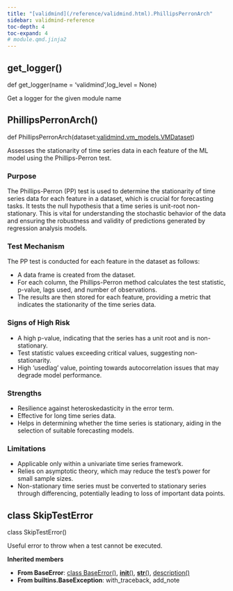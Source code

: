 ```yaml
---
title: "[validmind](/reference/validmind.html).PhillipsPerronArch"
sidebar: validmind-reference
toc-depth: 4
toc-expand: 4
# module.qmd.jinja2
---
```


## get_logger<span class='muted'>()</span>

<!-- signatures.jinja2 -->

::: {.signature}

<span class="kw">def</span> <span class="name">get_logger</span>(<span class="params"><span class="n">name</span><span class="o"> = </span><span class="kc">'validmind'</span><span class="muted">,</span></span><span class="params"><span class="n">log_level</span><span class="o"> = </span><span class="kc">None</span></span>)

:::

<!-- docstring.jinja2 -->

Get a logger for the given module name

<!-- function.qmd.jinja2 -->

## PhillipsPerronArch[()]{.muted}

<!-- signatures.jinja2 -->

::: {.signature}

<span class="kw">def</span> <span class="name">PhillipsPerronArch</span>(<span class="param"><span class="n">dataset</span><span class="p">:</span><span class="nb"><!-- types.jinja2 - format_type --><a href="/reference/validmind/vm_models.html#class-vmdataset">validmind.vm_models.VMDataset</a></span></span>)

:::

<!-- docstring.jinja2 -->

Assesses the stationarity of time series data in each feature of the ML model using the Phillips-Perron test.

### Purpose

The Phillips-Perron (PP) test is used to determine the stationarity of time series data for each feature in a dataset, which is crucial for forecasting tasks. It tests the null hypothesis that a time series is unit-root non-stationary. This is vital for understanding the stochastic behavior of the data and ensuring the robustness and validity of predictions generated by regression analysis models.

### Test Mechanism

The PP test is conducted for each feature in the dataset as follows:

- A data frame is created from the dataset.
- For each column, the Phillips-Perron method calculates the test statistic, p-value, lags used, and number of observations.
- The results are then stored for each feature, providing a metric that indicates the stationarity of the time series data.

### Signs of High Risk

- A high p-value, indicating that the series has a unit root and is non-stationary.
- Test statistic values exceeding critical values, suggesting non-stationarity.
- High 'usedlag' value, pointing towards autocorrelation issues that may degrade model performance.

### Strengths

- Resilience against heteroskedasticity in the error term.
- Effective for long time series data.
- Helps in determining whether the time series is stationary, aiding in the selection of suitable forecasting models.

### Limitations

- Applicable only within a univariate time series framework.
- Relies on asymptotic theory, which may reduce the test’s power for small sample sizes.
- Non-stationary time series must be converted to stationary series through differencing, potentially leading to loss of important data points.

<!-- class.qmd.jinja2 -->

## [class]{.muted} SkipTestError

<!-- signatures.jinja2 -->

::: {.signature}

<span class="kw">class</span> <span class="name">SkipTestError</span>()

:::

<!-- docstring.jinja2 -->

Useful error to throw when a test cannot be executed.

**Inherited members**

- **From BaseError**: [class BaseError[()]{.muted}](#class-baseerror), [__init__[()]{.muted}](#__init__), [__str__[()]{.muted}](#__str__), [description[()]{.muted}](#description)
- **From builtins.BaseException**: with_traceback, add_note
